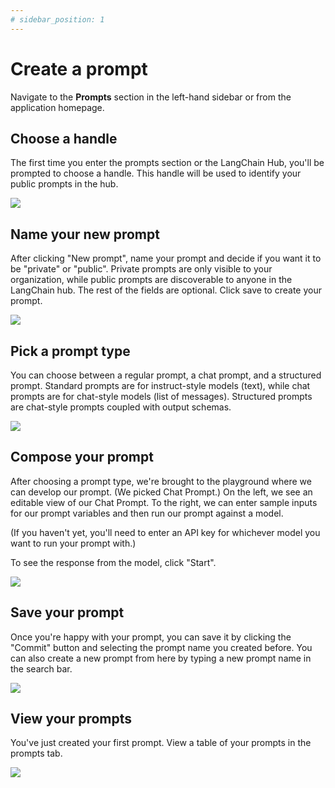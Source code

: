 ```yaml
---
# sidebar_position: 1
---
```


# Create a prompt

Navigate to the **Prompts** section in the left-hand sidebar or from the application homepage.

## Choose a handle

The first time you enter the prompts section or the LangChain Hub, you'll be prompted to choose a handle.
This handle will be used to identify your public prompts in the hub.

![](../static/choose_handle.png)

## Name your new prompt

After clicking "New prompt", name your prompt and decide if you want it to be "private" or "public".
Private prompts are only visible to your organization, while public prompts are discoverable to anyone in the LangChain hub.
The rest of the fields are optional. Click save to create your prompt.

![](../static/new_prompt_form.png)

## Pick a prompt type

You can choose between a regular prompt, a chat prompt, and a structured prompt.
Standard prompts are for instruct-style models (text), while chat prompts are for chat-style models (list of messages). Structured prompts are chat-style prompts coupled with output schemas.

![](../static/pick_prompt_type.png)

## Compose your prompt

After choosing a prompt type, we're brought to the playground where we can develop our prompt. (We picked Chat Prompt.)
On the left, we see an editable view of our Chat Prompt. To the right, we can enter sample inputs for our prompt variables and then run our prompt against a model.

(If you haven't yet, you'll need to enter an API key for whichever model you want to run your prompt with.)

To see the response from the model, click "Start".

![](../static/playground_chat_prompt.png)

## Save your prompt

Once you're happy with your prompt, you can save it by clicking the "Commit" button and selecting the prompt name you created before.
You can also create a new prompt from here by typing a new prompt name in the search bar.

![](../static/commit_dropdown.png)

## View your prompts

You've just created your first prompt. View a table of your prompts in the prompts tab.

![](../static/prompt_table.png)
